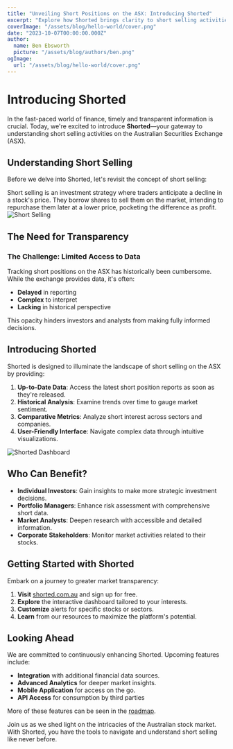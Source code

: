 ```yaml
---
title: "Unveiling Short Positions on the ASX: Introducing Shorted"
excerpt: "Explore how Shorted brings clarity to short selling activities in the Australian stock market."
coverImage: "/assets/blog/hello-world/cover.png"
date: "2023-10-07T00:00:00.000Z"
author:
  name: Ben Ebsworth
  picture: "/assets/blog/authors/ben.png"
ogImage:
  url: "/assets/blog/hello-world/cover.png"
---
```


# Introducing Shorted

In the fast-paced world of finance, timely and transparent information is crucial. Today, we're excited to introduce **Shorted**—your gateway to understanding short selling activities on the Australian Securities Exchange (ASX).

## Understanding Short Selling

Before we delve into Shorted, let's revisit the concept of short selling:

Short selling is an investment strategy where traders anticipate a decline in a stock's price. They borrow shares to sell them on the market, intending to repurchase them later at a lower price, pocketing the difference as profit.
<img src="/assets/blog/hello-world/short-sellng-process.png" alt="Short Selling" />

## The Need for Transparency

### The Challenge: Limited Access to Data

Tracking short positions on the ASX has historically been cumbersome. While the exchange provides data, it's often:

- **Delayed** in reporting
- **Complex** to interpret
- **Lacking** in historical perspective

This opacity hinders investors and analysts from making fully informed decisions.

## Introducing Shorted

Shorted is designed to illuminate the landscape of short selling on the ASX by providing:

1. **Up-to-Date Data**: Access the latest short position reports as soon as they're released.
2. **Historical Analysis**: Examine trends over time to gauge market sentiment.
3. **Comparative Metrics**: Analyze short interest across sectors and companies.
4. **User-Friendly Interface**: Navigate complex data through intuitive visualizations.

<img src="/assets/blog/hello-world/shorted-homepage.png" alt="Shorted Dashboard"/>

## Who Can Benefit?

- **Individual Investors**: Gain insights to make more strategic investment decisions.
- **Portfolio Managers**: Enhance risk assessment with comprehensive short data.
- **Market Analysts**: Deepen research with accessible and detailed information.
- **Corporate Stakeholders**: Monitor market activities related to their stocks.

## Getting Started with Shorted

Embark on a journey to greater market transparency:

1. **Visit** [shorted.com.au](https://shorted.com.au) and sign up for free.
2. **Explore** the interactive dashboard tailored to your interests.
3. **Customize** alerts for specific stocks or sectors.
4. **Learn** from our resources to maximize the platform's potential.

## Looking Ahead

We are committed to continuously enhancing Shorted. Upcoming features include:

- **Integration** with additional financial data sources.
- **Advanced Analytics** for deeper market insights.
- **Mobile Application** for access on the go.
- **API Access** for consumption by third parties


<Info title="roadmap">More of these features can be seen in the [roadmap](https://shorted.com.au/roadmap).</Info>

Join us as we shed light on the intricacies of the Australian stock market. With Shorted, you have the tools to navigate and understand short selling like never before.

<RegisterEmail />